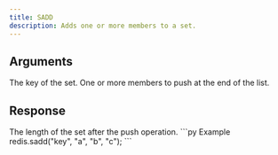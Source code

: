 ```yaml
---
title: SADD
description: Adds one or more members to a set.
---
```


## Arguments

<ParamField body="key" type="str" required>
  The key of the set.
</ParamField>

<ParamField body="members" type="...TValue[]" required>
  One or more members to push at the end of the list.
</ParamField>


## Response

<ResponseField type="number" required>
  The length of the set after the push operation.
</ResponseField>

<RequestExample>
```py Example 
redis.sadd("key", "a", "b", "c"); 
```

</RequestExample>
